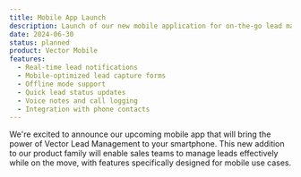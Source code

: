 ```yaml
---
title: Mobile App Launch
description: Launch of our new mobile application for on-the-go lead management
date: 2024-06-30
status: planned
product: Vector Mobile
features:
  - Real-time lead notifications
  - Mobile-optimized lead capture forms
  - Offline mode support
  - Quick lead status updates
  - Voice notes and call logging
  - Integration with phone contacts
---
```


We're excited to announce our upcoming mobile app that will bring the power of Vector Lead Management to your smartphone. This new addition to our product family will enable sales teams to manage leads effectively while on the move, with features specifically designed for mobile use cases.

